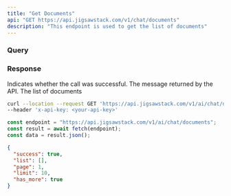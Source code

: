 ```yaml
---
title: "Get Documents"
api: "GET https://api.jigsawstack.com/v1/chat/documents"
description: "This endpoint is used to get the list of documents"
---
```


### Query

<ParamField query="limit" type="number" defaultValue="10"></ParamField>
<ParamField query="page" type="number" defaultValue="0"></ParamField>

<Snippet file="header.mdx" />

### Response

<ResponseField name="success" type="boolean">
  Indicates whether the call was successful.
</ResponseField>

<ResponseField name="message" type="string">
  The message returned by the API.
</ResponseField>

<ResponseField name="currencies" type="JSON">
  The list of documents
</ResponseField>

<RequestExample>

```bash cURL
curl --location --request GET 'https://api.jigsawstack.com/v1/ai/chat/documents' \
--header 'x-api-key: <your-api-key>'
```

```javascript Node.js
const endpoint = "https://api.jigsawstack.com/v1/ai/chat/documents";
const result = await fetch(endpoint);
const data = result.json();
```

</RequestExample>

<ResponseExample>

```json Response
{
  "success": true,
  "list": [],
  "page": 1,
  "limit": 10,
  "has_more": true
}
```

</ResponseExample>
